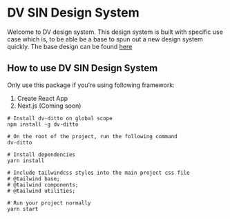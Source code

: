 
<Meta title="Start here" />

# DV SIN Design System

<p>
  Welcome to DV design system. This design system is built with specific use case which is, to be able be a base to spun
  out a new design system quickly. The base design can be found <a target="_blank" href="https://www.figma.com/file/MZbp0TRdMmGRSBlv6DDMdz/DV-Design-System?node-id=12%3A13153">here</a>
</p>

## How to use DV SIN Design System
Only use this package if you're using following framework:
1. Create React App
2. Next.js (Coming soon)

```shell
# Install dv-ditto on global scope
npm install -g dv-ditto

# On the root of the project, run the following command
dv-ditto

# Install dependencies
yarn install

# Include tailwindcss styles into the main project css file
# @tailwind base;
# @tailwind components;
# @tailwind utilities;

# Run your project normally
yarn start
```
